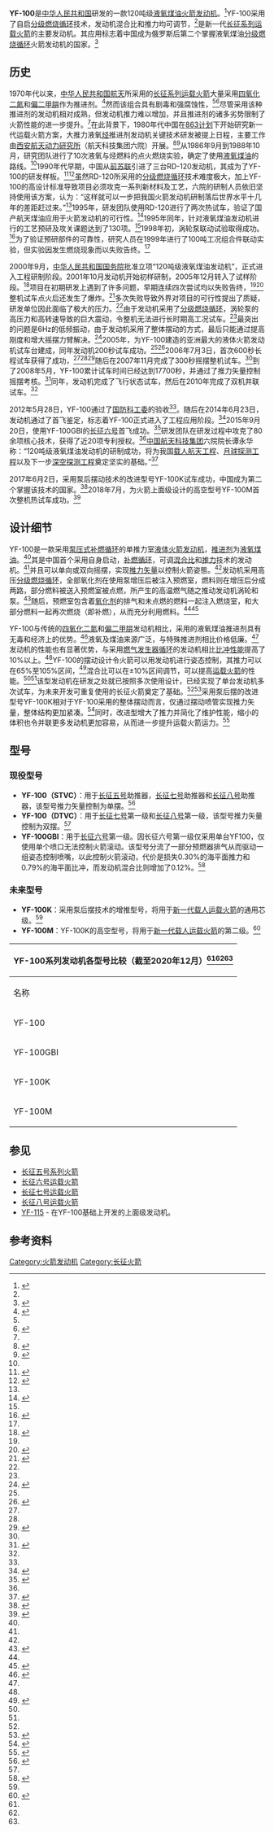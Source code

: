 {{Infobox rocket engine
|name            = YF-100
|image           = CASC YF-100K rocket engine.jpg
|image_size      = 
|caption         = 2018年[[珠海航展|珠海航展]]上的YF-100K发动机，采用泵后摆技术
|country_of_origin= {{CHN}}
|date            =
|first_date      = 2015年9月20日
|last_date       =
|designer        = [[西安航天动力研究所|西安航天动力研究所]]
|manufacturer    =
|purpose         = 芯级发动机，助推器发动机
|associated      = [[长征五号|长征五号]], [[长征六号|长征六号]]，[[长征七号|长征七号]]
|predecessor     = {{tsl|en|RD-120|RD-120}}
|successor       =
|status          = 现役

|type            =liquid
|oxidiser        =[[液氧|液氧]]
|fuel            =[[煤油|煤油]]
|mixture_ratio   =2.6 (±10%)，可调节
|cycle           =富氧预燃[[分级燃烧循环|分级燃烧循环]]
|pumps           =

|description     =
|combustion_chamber=1
|nozzle_ratio    =35

|thrust          =
|thrust_at_altitude=
|thrust(Vac)     ={{convert|1340|kN|lbf|abbr=on}}
|thrust(SL)      ={{convert|1200|kN|lbf|abbr=on}}
|throttle_range  =65%~100%
|thrust_to_weight=64
|chamber_pressure={{convert|18|MPa|abbr=on}}
|specific_impulse=
|specific_impulse_vacuum={{convert|335|isp}}
|specific_impulse_sea_level={{convert|300|isp}}
|total_impulse   =
|burn_time       =155 s（估计）
|restarts        =<!--leave blank if not restartable-->
|gimbal          =<!--gimbal range in °, leave blank if none-->
|capacity        =

|dimensions      =
|length          = {{convert|2.991|m|in}}
|diameter        = {{convert|1.347|m|in}}
|dry_weight      =

|used_in         =[[长征五号|长征五号]]助推器、[[长征六号|长征六号]]第一级、[[长征七号|长征七号]]第一级和助推器

|references      =<ref name="ref0">{{cite journal |author1=李斌,张小平,马冬英 |title=我国新一代载人火箭液氧煤油发动机 |journal=《载人航天》 |date=2014年9月 |issue=05}}</ref>
|notes           =
}}
'''YF-100'''是[[中华人民共和国|中华人民共和国]]研发的一款120吨级[[液氧|液氧]][[煤油|煤油]][[火箭发动机|火箭发动机]]。<ref>{{Cite web|title=中国长征-5号重型运载火箭首次亮相(组图)_新浪军事_新浪网|url=http://jczs.news.sina.com.cn/p/2006-11-01/1133408819.html|accessdate=2020-12-24|work=jczs.news.sina.com.cn|archive-date=2013-02-02|archive-url=https://web.archive.org/web/20130202193327/http://jczs.news.sina.com.cn/p/2006-11-01/1133408819.html|dead-url=no}}</ref>YF-100采用了自启[[分级燃烧循环|分级燃烧循环]]技术，发动机混合比和推力均可调节，<ref name=spacepac />是新一代[[长征系列运载火箭|长征系列运载火箭]]的主要发动机。其应用标志着中国成为俄罗斯后第二个掌握液氧煤油[[分级燃烧循环|分级燃烧循环]]火箭发动机的国家。<ref name=":1">{{Cite web|title=中国科技网-科技这十年|url=http://css.stdaily.com/special/node_9499.htm|accessdate=2020-12-27|author=科技日报,中国科技网|date=|format=|work=css.stdaily.com|publisher=|language=|archive-date=2020-12-27|archive-url=https://web.archive.org/web/20201227061706/http://css.stdaily.com/special/node_9499.htm|dead-url=no}}</ref>

== 历史 ==
1970年代以来，[[中华人民共和国航天|中华人民共和国航天]]所采用的[[长征系列运载火箭|长征系列运载火箭]]大量采用[[四氧化二氮|四氧化二氮]]和[[偏二甲肼|偏二甲肼]]作为推进剂。<ref name=":4">{{Cite web|title=想让中国火箭更有力 要靠这些“神操作”|url=http://www.nsfc.gov.cn/publish/portal0/tab446/info78193.htm|accessdate=2020-12-27|author=付毅飞|date=|format=|work=www.nsfc.gov.cn|publisher=|language=|archive-date=2020-08-08|archive-url=https://web.archive.org/web/20200808201737/http://nsfc.gov.cn/publish/portal0/tab446/info78193.htm|dead-url=no}}</ref>然而该组合具有剧毒和强腐蚀性，<ref name=":4" /><ref>{{Cite web|title=长征七号火箭是我国第一型“全绿色”中型火箭|url=http://m.calt.com/n1688/n1707/c13613/content.html|accessdate=2020-12-27|author=中国运载火箭技术研究院|date=|format=|work=m.calt.com|publisher=|language=|archive-date=2022-03-17|archive-url=https://web.archive.org/web/20220317200625/http://m.calt.com/n1688/n1707/c13613/content.html}}</ref>尽管采用该种推进剂的发动机相对成熟，但发动机推力难以增加，并且推进剂的诸多劣势限制了火箭性能的进一步提升。<ref name=":3" />在此背景下，1980年代中国在[[863计划|863计划]]下开始研究新一代运载火箭方案，大推力液氧[[烃|烃]]推进剂发动机关键技术研发被提上日程，主要工作由[[西安航天动力研究所|西安航天动力研究所]]（航天科技集团六院）开展。<ref name=":5">{{Cite journal|title=中国航天新动力——新一代大推力液氧煤油火箭发动机研制幕后的故事|author=李云霞,张美书|url=|journal=太空探索|issue=12|doi=|others=|year=2012|volume=|page=6-11|pmid=}}</ref><ref>{{Cite web|title=媒体聚焦|url=http://zhuanti.spacechina.com/n1489207/n1489336/n1489361/c1502580/content.html|accessdate=2020-12-24|work=zhuanti.spacechina.com|archive-date=2020-12-24|archive-url=https://web.archive.org/web/20201224045721/http://zhuanti.spacechina.com/n1489207/n1489336/n1489361/c1502580/content.html|dead-url=no}}</ref>从1986年9月到1988年10月，研究团队进行了10次液氧与烃燃料的点火燃烧实验，确定了使用[[液氧|液氧]][[煤油|煤油]]的路线。<ref name=":5" />1990年代早期，中国从[[前苏联|前苏联]]引进了三台RD-120发动机，其成为了YF-100的研发样板。<ref>{{Cite journal|title=(s) Ukraine/Mtcr/Nsg: Centrifugal Charging Pumps to China/Chinese Rd-120 Development|url=https://wikileaks.org/plusd/cables/07KYIV2491_a.html|date=2007 September 28, 10:49 (Friday)|issue=07KYIV2491_a|journal=|access-date=2020-12-27|archive-date=2020-12-27|archive-url=https://web.archive.org/web/20201227075354/https://wikileaks.org/plusd/cables/07KYIV2491_a.html|dead-url=no}}</ref><ref>{{Cite web|title=火箭发动机的比冲，是个什么鬼？|url=http://ask.kedo.gov.cn/c/2015-09-21/815068.shtml|accessdate=2020-12-27|author=寒木钓萌|date=2015-09-21|format=|work=ask.kedo.gov.cn|publisher=北京市科协|language=}}{{Dead link}}</ref>虽然RD-120所采用的[[分级燃烧循环|分级燃烧循环]]技术难度极大，加上YF-100的高设计标准导致项目必须攻克一系列新材料及工艺，六院的研制人员依旧坚持使用该方案，认为：“这样就可以一步把我国火箭发动机研制落后世界水平十几年的差距赶过来。”<ref name=":5" />1995年，研发团队使用RD-120进行了两次热试车，验证了国产航天煤油应用于火箭发动机的可行性。<ref name=":6">{{Cite journal|title=我国新一代载人火箭液氧煤油发动机|author=李斌,张小平,马冬英|url=|journal=载人航天|issue=5|doi=|others=|year=2014|volume=20|page=|pmid=}}</ref>1995年同年，针对液氧煤油发动机进行的工艺预研及攻关课题达到了130项。<ref name=":5" />1998年初，涡轮泵联动试验取得成功。<ref name=":0">{{Cite web|title=航天科技六院：陕西长安航天动力的金色故乡|url=http://www.spacechina.com/n25/n2014789/n2014804/c56143/content.html|accessdate=2020-12-24|author=时旭,杨建,武铠|date=2006-04-05|format=|work=www.spacechina.com|publisher=中国航天报社|language=|archive-date=2020-12-24|archive-url=https://web.archive.org/web/20201224050239/http://www.spacechina.com/n25/n2014789/n2014804/c56143/content.html|dead-url=no}}</ref>为了验证预研部件的可靠性，研究人员在1999年进行了100吨工况组合件联动实验，但实验因发生燃烧现象而以失败告终。<ref name=":5" />

2000年9月，[[中华人民共和国国务院|中华人民共和国国务院]]批准立项“120吨级液氧煤油发动机”，正式进入工程研制阶段。2001年10月发动机开始初样研制，2005年12月转入了试样阶段。<ref>{{cite web |title=西安造出大推力火箭发动机 无污染可探索深太空 |url=http://news.hsw.cn/system/2012/06/09/051339807.shtml |website=华商网 |accessdate=2020-05-18 |archive-date=2020-12-27 |archive-url=https://web.archive.org/web/20201227071748/http://news.hsw.cn/system/2012/06/09/051339807.shtml |dead-url=no }}</ref>项目在初期研发上遇到了许多问题，早期连续四次尝试均以失败告终，<ref name=":0" /><ref>{{Cite web|title=液氧煤油发动机研制团队助力长征五号B运载火箭完美首飞|url=http://www.cmse.gov.cn/fxrw/czwhbyzhj/zhxw/202005/t20200520_46662.html|accessdate=2020-12-26|author=中国航天推进技术研究院|date=2020-05-19|format=|publisher=中国载人航天工程办公室|language=|archive-date=2020-12-27|archive-url=https://web.archive.org/web/20201227061722/http://www.cmse.gov.cn/fxrw/czwhbyzhj/zhxw/202005/t20200520_46662.html|dead-url=no}}</ref>整机试车点火后还发生了爆炸。<ref>{{Cite web|title=赤子之心 与航天发动机同频共振——记航天科技六院液氧煤油火箭发动机领域总师刘站国 - 西部网（陕西新闻网）|url=http://news.cnwest.com/xian/a/2020/11/24/19310108.html|accessdate=2020-12-27|work=news.cnwest.com|archive-date=2020-12-27|archive-url=https://web.archive.org/web/20201227061855/http://news.cnwest.com/xian/a/2020/11/24/19310108.html|dead-url=no}}</ref>多次失败导致外界对项目的可行性提出了质疑，研发单位因此面临了极大的压力。<ref name=":5" />由于发动机采用了[[分级燃烧循环|分级燃烧循环]]，涡轮泵的高压力和高转速导致的巨大震动，令整机无法进行长时期高工况试车。<ref name=":5" />最突出的问题是6Hz的低频振动，由于发动机采用了整体摆动的方式，最后只能通过提高刚度和增大摇摆力臂解决。<ref>{{Cite journal|title=航天运输系统对火箭发动机的需求|author=琚春光,东华鹏,王国辉|url=|journal=导弹与航天运载技术|issue=314|doi=|others=|year=2011|volume=|page=|pmid=}}</ref>2005年，为YF-100建造的亚洲最大的液体火箭发动机试车台建成，同年发动机200秒试车成功。<ref name=":6" /><ref name=":7">{{Cite journal|title=地动山摇600秒|author=殷秀峰|url=|journal=太空探索|issue=11|doi=|others=|year=2006|volume=|page=1|pmid=}}</ref>2006年7月3日，首次600秒长程试车获得了成功，<ref name=":5" /><ref name=":7" /><ref>{{Cite web|title=我新一代火箭发动机试车成功_科学探索_科技时代_新浪网|url=http://tech.sina.com.cn/d/2006-07-10/17321029833.shtml|accessdate=2020-12-24|work=tech.sina.com.cn|archive-date=2020-12-27|archive-url=https://web.archive.org/web/20201227061756/http://tech.sina.com.cn/d/2006-07-10/17321029833.shtml|dead-url=no}}</ref>随后在2007年11月完成了300秒摇摆整机试车。<ref name="cn-1stfire" />到了2008年5月，YF-100累计试车时间已经达到17700秒，并通过了推力矢量控制摇摆考核。<ref>{{Cite web|title=解析长征二号F运载火箭系统构成_中国载人航天官方网站|url=http://www.cmse.gov.cn/kpjy/htzs/ttsj/201509/t20150911_37314.html|accessdate=2020-12-24|work=www.cmse.gov.cn|archive-date=2020-12-27|archive-url=https://web.archive.org/web/20201227061758/http://www.cmse.gov.cn/kpjy/htzs/ttsj/201509/t20150911_37314.html|dead-url=no}}</ref>同年，发动机完成了飞行状态试车，然后在2010年完成了双机并联试车。<ref name=":5" />

2012年5月28日，YF-100通过了[[国防科工委|国防科工委]]的验收<ref name="sc-acceptance" />。随后在2014年6月23日，发动机通过了首飞鉴定，标志着YF-100正式进入了工程应用阶段。<ref>{{Cite web|title=我新型火箭120吨级液氧煤油发动机通过首飞鉴定|url=http://mil.news.sina.com.cn/2014-06-29/1004787473.html|accessdate=2020-12-27|work=mil.news.sina.com.cn|archive-date=2015-06-14|archive-url=https://web.archive.org/web/20150614042014/http://mil.news.sina.com.cn/2014-06-29/1004787473.html|dead-url=no}}</ref>2015年9月20日，使用YF-100GBI的[[长征六号|长征六号]]首飞成功。<ref>{{Cite web|title=“长征六号”首飞成功 “一箭多星”创新纪录_滚动_新闻_中国政府网|url=http://www.gov.cn/xinwen/2015-09/20/content_2935458.htm|accessdate=2020-12-24|work=www.gov.cn|archive-date=2020-12-27|archive-url=https://web.archive.org/web/20201227061805/http://www.gov.cn/xinwen/2015-09/20/content_2935458.htm|dead-url=no}}</ref>研发团队在研发过程中攻克了80余项核心技术，获得了近20项专利授权。<ref name=":3" />[[中国航天科技集团|中国航天科技集团]]六院院长谭永华称：“120吨级液氧煤油发动机的研制成功，将为我国[[中国载人航天工程|载人航天工程]]、[[中国探月工程|月球探测工程]]以及下一步[[中国行星探测任务|深空探测工程]]奠定坚实的基础。”<ref>{{Cite web|title=中国刷新一箭多星纪录|url=http://www.sast.spacechina.com/n1323881/n1323971/n1359970/n1359980/c1368330/content.html|accessdate=2020-12-24|author=余建斌,李心萍|date=2015-09-21|format=|work=www.sast.spacechina.com|publisher=人民网|language=|archive-date=2020-12-27|archive-url=https://web.archive.org/web/20201227061807/http://www.sast.spacechina.com/n1323881/n1323971/n1359970/n1359980/c1368330/content.html|dead-url=no}}</ref>

2017年6月2日，采用泵后摆动技术的改进型号YF-100K试车成功，中国成为第二个掌握该技术的国家。<ref>{{cite web|title=我国首台泵后摆火箭发动机试车成功|url=http://www.xinhuanet.com/local/2017-06/02/c_1121078147.htm|website=新华网|accessdate=2020-05-18|archive-date=2020-12-27|archive-url=https://web.archive.org/web/20201227061806/http://www.xinhuanet.com/local/2017-06/02/c_1121078147.htm|dead-url=no}}</ref>2018年7月，为火箭上面级设计的高空型号YF-100M首次整机热试车成功。<ref>{{cite web  |title=我国首台大推力高性能高空液氧煤油发动机整机热试车成功  |url=http://www.xinhuanet.com/politics/2018-07/19/c_1123148541.htm  |website=新华网  |accessdate=2020-05-18  |archive-date=2020-12-27  |archive-url=https://web.archive.org/web/20201227061809/http://www.xinhuanet.com/politics/2018-07/19/c_1123148541.htm  |dead-url=no  }}</ref>

== 设计细节 ==
YF-100是一款采用[[离心泵|泵压式]][[分级燃烧循环|补燃循环]]的单推力室[[液体火箭发动机|液体火箭发动机]]，[[火箭推进剂|推进剂]]为[[液氧|液氧]][[煤油|煤油]]。<ref name=":1" />其是中国首个采用自身启动，[[分级燃烧循环|补燃循环]]，可调[[火箭推进剂|混合比]]和[[推力|推力]]技术的发动机。<ref name="spacepac" />并且可以单向或双向摇摆，实现[[推力矢量|推力矢量]]以控制火箭姿態。<ref name=":1" />发动机采用高压[[分级燃烧循环|分级燃烧循环]]，全部氧化剂在使用泵增压后被注入预燃室，燃料则在增压后分成两路，部分燃料被送入预燃室被点燃，所产生的高温燃气随之推动发动机涡轮和泵。<ref name=":2">{{Cite journal|title=我国新一代载人火箭液氧煤油发动机|author=李斌,张小平,马冬英|url=|journal=载人航天|issue=5|doi=|others=|year=2014|volume=20|page=|pmid=}}</ref>随后，预燃室包含着[[氧化剂|氧化剂]]的排气和未点燃的燃料一起注入燃烧室，和大部分燃料一起再次燃烧（即补燃），从而充分利用燃料。<ref name=":2" /><ref>{{Cite web|title=长征六号的发动机有哪些新技术？|url=http://www.kepusz.com/knowledge-detail/i-20831.html|accessdate=2020-12-26|author=|date=2020-11-18|format=|publisher=中国数字科技馆|language=|archive-date=2020-12-27|archive-url=https://web.archive.org/web/20201227061812/http://www.kepusz.com/knowledge-detail/i-20831.html|dead-url=no}}</ref>

YF-100与传统的[[四氧化二氮|四氧化二氮]]和[[偏二甲肼|偏二甲肼]]发动机相比，采用的液氧煤油推进剂具有无毒和经济上的优势。<ref name=":3">{{Cite web|title=3万余秒热试车70余项技术创新——我国120吨级液氧煤油发动机将装备新一代长征火箭|url=http://css.stdaily.com/special/content/2012-07/24/content_498677.htm|accessdate=2020-12-27|author=付毅飞|date=2012-07-24|format=|work=css.stdaily.com|publisher=中国科技网|language=|archive-date=2020-12-27|archive-url=https://web.archive.org/web/20201227061813/http://css.stdaily.com/special/content/2012-07/24/content_498677.htm|dead-url=no}}</ref>液氧及煤油来源广泛，与特殊推进剂相比价格低廉。<ref name=":2" />发动机的性能也有显著优势，与采用[[燃气发生器循环|燃气发生器循环]]的发动机相比[[比冲|比冲性能]]提高了10%以上。<ref name=":2" />YF-100的摆动设计令火箭可以用发动机进行姿态控制，其推力可以在65%至105%区间，<ref name=":9">{{Cite journal|title=液氧煤油高压补燃循环发动机深度变推力系统方案研究|author=谭永华,杜飞平,陈建华,张淼|url=|journal=推进技术|issue=6|doi=10.13675/j.cnki.tjjs.2018.06.001|others=|year=2018|volume=39|page=9|pmid=}}</ref>混合比可以在±10%区间调节，可以提高[[运载火箭|运载火箭]]的性能。<ref name="spacepac" /><ref name=":2" />该型发动机在研发之处就已按照多次使用设计，已经实现了单台发动机多次试车，为未来开发可重复使用的长征火箭奠定了基础。<ref name=":2" /><ref>{{Cite web|title=长征八号成功首飞：未来验证可回收技术，SpaceX将不再孤独_详细解读_最新资讯_热点事件_36氪|url=http://www.36kr.com/p/1021996602311937|accessdate=2020-12-27|work=www.36kr.com|archive-date=2020-12-27|archive-url=https://web.archive.org/web/20201227061817/https://www.36kr.com/p/1021996602311937|dead-url=no}}</ref>采用泵后摆的改进型号YF-100K相对于YF-100采用的整体摆动而言，仅通过摆动喷管实现推力矢量，整体结构更加紧凑。<ref>{{Cite web|title=航天液体动力再进一步 120吨液氧煤油高压补燃泵后摆发动机|url=http://www.spaceflightfans.cn/42936.html|accessdate=2020-12-27|last=林晓弈|work=www.spaceflightfans.cn|language=zh-CN|archive-date=2020-12-27|archive-url=https://web.archive.org/web/20201227061814/http://www.spaceflightfans.cn/42936.html|dead-url=no}}</ref>同时，改进型增大了推力并简化了维护性能，缩小的体积也令并联更多发动机更加容易，从而进一步提升运载火箭运力。<ref name=":8">{{Cite web|title=航天六院14项创新成果亮相珠海航展 _大公网|url=http://www.takungpao.com/news/232108/2018/1106/200233.html|accessdate=2020-12-27|work=www.takungpao.com|archive-date=2020-12-27|archive-url=https://web.archive.org/web/20201227061815/http://www.takungpao.com/news/232108/2018/1106/200233.html|dead-url=no}}</ref>

== 型号 ==

=== 现役型号 ===
*'''YF-100（STVC）'''：用于[[长征五号系列火箭|长征五号]]助推器，[[长征七号运载火箭|长征七号]]助推器和[[长征八号运载火箭|长征八号]]助推器，该型号推力矢量控制为单摆。<ref name="中国新一代中型运载火箭总体方案及发展展望">{{Cite journal|title=中国新一代中型运载火箭总体方案及发展展望|author=范瑞祥,王小军|url=|journal=导弹与航天运载技术|issue=348|doi=|others=程堂明,徐利杰,马英|year=2016|volume=|page=|pmid=}}</ref>
*'''YF-100（DTVC）'''：用于[[长征七号运载火箭|长征七号]]第一级和[[长征八号运载火箭|长征八号]]第一级，该型号推力矢量控制为双摆。<ref name="中国新一代中型运载火箭总体方案及发展展望" />
*'''YF-100GBI'''：用于[[长征六号运载火箭|长征六号]]第一级。因长征六号第一级仅采用单台YF100，仅使用单个喷口无法控制火箭滚动。该型号分流了一部分预燃器排气从而驱动一组姿态控制喷嘴，以此控制火箭滚动，代价是损失0.30%的海平面推力和0.79%的海平面比冲，而发动机混合比则增加了0.12%。<ref name="新一代低温液体快速发射运载火箭及其发展">{{cite journal|title=《新一代低温液体快速发射运载火箭及其发展》|author=张卫东、王东保|date=2016|journal=上海航天|volume=第33卷2016年增刊}}</ref>

=== 未来型号 ===
*'''YF-100K'''：采用泵后摆技术的增推型号，将用于[[新一代载人运载火箭|新一代载人运载火箭]]的通用芯级。<ref name=":8" />
* '''YF-100M'''：YF-100K的高空型号，将用于[[新一代载人运载火箭|新一代载人运载火箭]]的第二级。<ref>{{cite journal |author1=王小军  徐利杰 |title=我国新一代中型高轨运载火箭发展研究 |journal=《宇航总体技术》 |issue=2019年05期}}</ref>
{| class="wikitable sortable collapsible" style="margin: 1em 1em 1em 0; background: #f9f9f9; border: 1px #aaa solid; border-collapse: collapse; font-size: 85%;" width="100%" cellspacing="0" cellpadding="4" border="2"
! colspan="13" |'''YF-100系列发动机各型号比较（截至2020年12月）<ref name=":2" /><ref name=":9" /><ref name="新一代低温液体快速发射运载火箭及其发展" />'''
|- bgcolor="#96C8A2"
! rowspan="2" |名称
! colspan="2" |推力
! colspan="2" |比冲
! rowspan="2" |燃烧室压力
! rowspan="2" |混合比
! rowspan="2" |喷管面积比
! rowspan="2" |推力调节范围
! rowspan="2" |混合比调节范围
! rowspan="2" |推力矢量
! rowspan="2" |喷管直径
! rowspan="2" |高度
|- bgcolor="#96C8A2"
!海平面
!真空
!海平面
!真空
|- align="center"
|YF-100
|1200kN
|1340kN
|2942m/s
|3286m/s
|18MPa
|2.6
|35
|65％-105％
|±10%
|整体摆动
|1347mm
|2991mm
|- align="center"
|YF-100GBI
|1196.4kN
|<nowiki>-</nowiki>
|2918.75m/s
|<nowiki>-</nowiki>
|18MPa
|2.6
|35
|65％-105％
|±10%
|整体摆动
|1347mm
|2991mm
|- align="center"
|YF-100K
|1250kN
|<nowiki>-</nowiki>
|2958m/s
|<nowiki>-</nowiki>
|<nowiki>-</nowiki>
|2.6
|35
|50％-105％
|<nowiki>-</nowiki>
|泵后摆动
|1373mm
|3728mm
|- align="center"
|YF-100M
|<nowiki>-</nowiki>
|1460kN
|<nowiki>-</nowiki>
|3454.9m/s
|<nowiki>-</nowiki>
|<nowiki>-</nowiki>
|90
|<nowiki>-</nowiki>
|<nowiki>-</nowiki>
|泵后摆动
|2160mm
|<nowiki>-</nowiki>
|}

== 参见 ==
{{Portal box|航天}}

* [[长征五号系列火箭|长征五号系列火箭]]
* [[长征六号运载火箭|长征六号运载火箭]]
* [[长征七号运载火箭|长征七号运载火箭]]
* [[长征八号运载火箭|长征八号运载火箭]]
* [[YF-115|YF-115]] - 在YF-100基础上开发的上面级发动机。

== 参考资料 ==
{{reflist|30em|refs=
<ref name=spacepac>{{cite web |url=http://spacepac.org/wp/china/chinese-yf-100-russian-rd-120-to-power-cz-5 |title=Chinese YF-100 (Russian RD-120) to Power CZ-5 |publisher=SPACEPAC, The Space Public Affairs Committee |accessdate=2015-07-02 |archive-date=2017-10-25 |archive-url=https://web.archive.org/web/20171025141442/http://spacepac.org/wp/china/chinese-yf-100-russian-rd-120-to-power-cz-5/ |dead-url=no }}</ref>
<ref name=sc-acceptance>{{cite web|url=http://www.spacechina.com/n25/n144/n206/n214/c239970/content.html|title=120吨级液氧煤油发动机项目验收|publisher=[[中国航天科技集团公司|中国航天科技集团公司]]|date=2012-06-01|accessdate=2015-07-02|deadurl=yes|archiveurl=https://web.archive.org/web/20150703005315/http://www.spacechina.com/n25/n144/n206/n214/c239970/content.html|archivedate=2015-07-03}}</ref>
<ref name=cn-1stfire>{{cite web |url=http://www.chinanews.com/news/2005/2005-11-09/8/649189.shtml |title=中国新型120吨液氧煤油火箭发动机已经试车成功 |date=2005-11-09 |accessdate=2015-07-02 |archive-date=2020-03-04 |archive-url=https://web.archive.org/web/20200304075530/http://www.chinanews.com/news/2005/2005-11-09/8/649189.shtml |dead-url=no }}</ref>
}}

{{中国火箭发动机}}
{{Rocket Engines}}

[[Category:火箭发动机|Category:火箭发动机]]
[[Category:长征火箭|Category:长征火箭]]